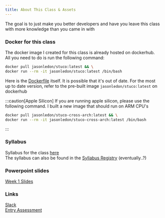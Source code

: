 ```yaml
---
title: About This Class & Assets
---
```



The goal is to just make you better developers and have you leave this class with more knowledge than you came in with

### Docker for this class

The docker image I created for this class is already hosted on dockerhub. All you need to do is run the following command:
```bash
docker pull jasonledon/stuco:latest && \
docker run --rm -it jasonledon/stuco:latest /bin/bash
```
Here is the [Dockerfile](https://intro-to-cmdline-tools.jtledon.com/Dockerfile) itself. It is possible that it's out of date. For the most up to date version, refer to the pre-built image `jasonledon/stuco:latest` on dockerhub

:::caution[Apple Silicon]
If you are running apple silicon, please use the following command. I built a new image that should run on ARM CPU's
```bash
docker pull jasonledon/stuco-cross-arch:latest && \
docker run --rm -it jasonledon/stuco-cross-arch:latest /bin/bash
```
:::

### Syllabus
Syllabus for the class [here](https://intro-to-cmdline-tools.jtledon.com/98172-Syllabus.docx)\
The syllabus can also be found in the [Syllabus Registry](https://canvas.cmu.edu/courses/sis_course_id:syllabus-registry) (eventually..?)

### Powerpoint slides

[Week 1 Slides]()


### Links
[Slack](https://bit.ly/jledon-stuco-slack) \
[Entry Assessment](https://bit.ly/jledon-stuco-assessment)

